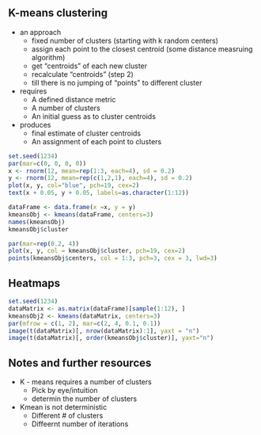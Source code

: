 ## K-means clustering

* an approach
    - fixed number of clusters (starting with k random centers)
    - assign each point to the closest centroid (some distance measruing algorithm)
    - get "centroids" of each new cluster
    - recalculate "centroids"  (step 2)
    - till there is no jumping of "points" to different cluster
    
* requires
    - A defined distance metric
    - A number of clusters
    - An initial guess as to cluster centroids
    
* produces
    - final estimate of cluster centroids
    - An assignment of each point to clusters
    
```r
set.seed(1234)
par(mar=c(0, 0, 0, 0))
x <- rnorm(12, mean=rep(1:3, each=4), sd = 0.2)
y <- rnorm(12, mean=rep(c(1,2,1), each=4), sd = 0.2)
plot(x, y, col="blue", pch=19, cex=2)
text(x + 0.05, y + 0.05, labels=as.character(1:12))
```

```r
dataFrame <- data.frame(x =x, y = y)
kmeansObj <- kmeans(dataFrame, centers=3)
names(kmeansObj)
kmeansObj$cluster
```

```r
par(mar=rep(0.2, 4))
plot(x, y, col = kmeansObj$cluster, pch=19, cex=2)
points(kmeansObj$centers, col = 1:3, pch=3, cex = 3, lwd=3)
```

## Heatmaps

```r
set.seed(1234)
dataMatrix <- as.matrix(dataFrame)[sample(1:12), ]
kmeansObj2 <- kmeans(dataMatrix, centers=3)
par(mfrow = c(1, 2), mar=c(2, 4, 0.1, 0.1))
image(t(dataMatrix)[, nrow(dataMatrix):1], yaxt = "n")
image(t(dataMatrix)[, order(kmeansObj$cluster)], yaxt="n")
```

## Notes and further resources

* K - means requires a number of clusters
    - Pick by eye/intuition
    - determin the number of clusters
* Kmean is not deterministic
    - Different # of clusters
    - Diffeernt number of iterations